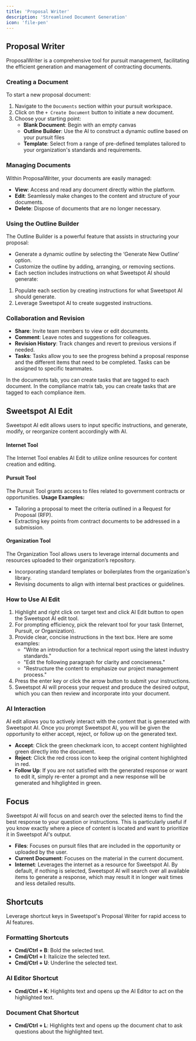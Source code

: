 ```yaml
---
title: 'Proposal Writer'
description: 'Streamlined Document Generation'
icon: 'file-pen'
---
```


## Proposal Writer

ProposalWriter is a comprehensive tool for pursuit management, facilitating the efficient generation and management of contracting documents.

### Creating a Document

To start a new proposal document:

1. Navigate to the `Documents` section within your pursuit workspace.
2. Click on the `+ Create Document` button to initiate a new document.
3. Choose your starting point:
   - **Blank Document**: Begin with an empty canvas 
   - **Outline Builder**: Use the AI to construct a dynamic outline based on your pursuit files
   - **Template**: Select from a range of pre-defined templates tailored to your organization's standards and requirements.

### Managing Documents

Within ProposalWriter, your documents are easily managed:

- **View**: Access and read any document directly within the platform.
- **Edit**: Seamlessly make changes to the content and structure of your documents.
- **Delete**: Dispose of documents that are no longer necessary.

### Using the Outline Builder

The Outline Builder is a powerful feature that assists in structuring your proposal:

- Generate a dynamic outline by selecting the ‘Generate New Outline’ option.
- Customize the outline by adding, arranging, or removing sections.
- Each section includes instructions on what Sweetspot AI should generate:
1. Populate each section by creating instructions for what Sweetspot AI should generate. 
2. Leverage Sweetspot AI to create suggested instructions. 

### Collaboration and Revision
- **Share**: Invite team members to view or edit documents.
- **Comment**: Leave notes and suggestions for colleagues.
- **Revision History**: Track changes and revert to previous versions if needed.
- **Tasks**: Tasks allow you to see the progress behind a proposal response and the different items that need to be completed. Tasks can be assigned to specific teammates. 

<Info> In the documents tab, you can create tasks that are tagged to each document.</Info> 
<Info> In the compliance matrix tab, you can create tasks that are tagged to each compliance item.</Info> 

## Sweetspot AI Edit
Sweetspot AI edit allows users to input specific instructions, and generate, modify, or reorganize content accordingly with AI. 

#### Internet Tool
The Internet Tool enables AI Edit to utilize online resources for content creation and editing. 

#### Pursuit Tool
The Pursuit Tool grants access to files related to government contracts or opportunities. 
**Usage Examples:**
- Tailoring a proposal to meet the criteria outlined in a Request for Proposal (RFP).
- Extracting key points from contract documents to be addressed in a submission.

#### Organization Tool
The Organization Tool allows users to leverage internal documents and resources uploaded to their organization’s repository. 
- Incorporating standard templates or boilerplates from the organization's library.
- Revising documents to align with internal best practices or guidelines.

### How to Use AI Edit
1. Highlight and right click on target text and click AI Edit button to open the Sweetspot AI edit tool. 
2. For prompting efficiency, pick the relevant tool for your task (Internet, Pursuit, or Organization).
3. Provide clear, concise instructions in the text box. Here are some examples:
   - "Write an introduction for a technical report using the latest industry standards."
   - "Edit the following paragraph for clarity and conciseness."
   - "Restructure the content to emphasize our project management process."
4. Press the enter key or click the arrow button to submit your instructions.
5. Sweetspot AI will process your request and produce the desired output, which you can then review and incorporate into your document.

### AI Interaction 
AI edit allows you to actively interact with the content that is generated with Sweetspot AI. Once you prompt Sweetspot AI, you will be given the opportunity to either accept, reject, or follow up on the generated text. 
- **Accept**: Click the green checkmark icon, to accept content highlighted green directly into the document. 
- **Reject**: Click the red cross icon to keep the original content highlighted in red. 
- **Follow Up**: If you are not satisfied with the generated response or want to edit it, simply re-enter a prompt and a new response will be generated and hihglighted in green. 

## Focus 
Sweetspot Al will focus on and search over the selected items to find the best response to your question or instructions. This is particularly useful if you know exactly where a piece of content is located and want to prioritize it in Sweetspot Al's output. 
- **Files**: Focuses on pursuit files that are included in the opportunity or uploaded by the user.
- **Current Document**: Focuses on the material in the current document.
- **Internet**: Leverages the internet as a resource for Sweetspot AI.
<Info> By default, if nothing is selected, Sweetspot Al will search over all available items to generate a response, which may result it in longer wait times and less detailed results. </Info>

## Shortcuts

Leverage shortcut keys in Sweetspot's Proposal Writer for rapid access to AI features.

### Formatting Shortcuts

- **Cmd/Ctrl + B**: Bold the selected text.
- **Cmd/Ctrl + I**: Italicize the selected text.
- **Cmd/Ctrl + U**: Underline the selected text.

### AI Editor Shortcut

- **Cmd/Ctrl + K**: Highlights text and opens up the AI Editor to act on the highlighted text.

### Document Chat Shortcut

- **Cmd/Ctrl + L**: Highlights text and opens up the document chat to ask questions about the highlighted text.

